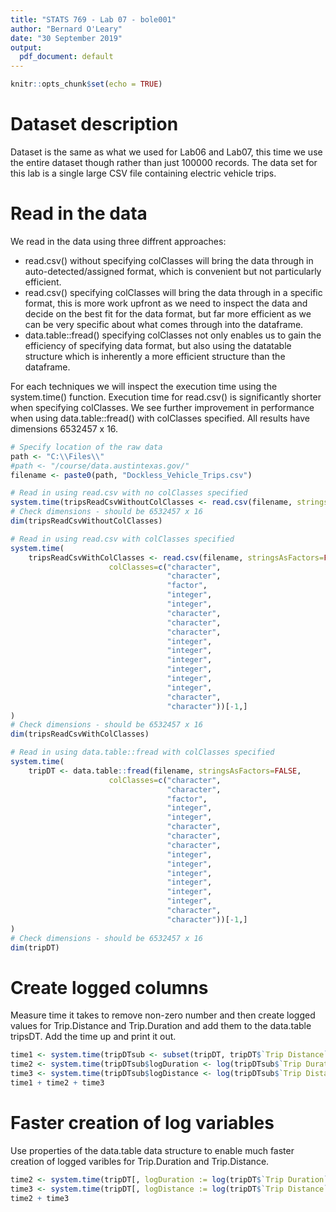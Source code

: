 ---
title: "STATS 769 - Lab 07 - bole001"
author: "Bernard O'Leary"
date: "30 September 2019"
output:
  pdf_document: default
---

```{r setup, include=FALSE}
knitr::opts_chunk$set(echo = TRUE)
```

# Dataset description

Dataset is the same as what we used for Lab06 and Lab07, this time we use the entire dataset though rather than just 100000 records. The data set for this lab is a single large CSV file containing electric vehicle trips.

# Read in the data

We read in the data using three diffrent approaches:

- read.csv() without specifying colClasses will bring the data through in auto-detected/assigned format, which is convenient but not particularly efficient. 
- read.csv() specifying colClasses will bring the data through in a specific format, this is more work upfront as we need to inspect the data and decide on the best fit for the data format, but far more efficient as we can be very specific about what comes through into the dataframe.
- data.table::fread() specifying colClasses not only enables us to gain the efficiency of specifying data format, but also using the datatable structure which is inherently a more efficient structure than the dataframe.

For each techniques we will inspect the execution time using the system.time() function. Execution time for read.csv() is significantly shorter when specifying colClasses. We see further improvement in performance when using data.table::fread() with colClasses specified. All results have dimensions 6532457 x 16.

```{r}
# Specify location of the raw data
path <- "C:\\Files\\"
#path <- "/course/data.austintexas.gov/"
filename <- paste0(path, "Dockless_Vehicle_Trips.csv")

# Read in using read.csv with no colClasses specified
system.time(tripsReadCsvWithoutColClasses <- read.csv(filename, stringsAsFactors=FALSE)[-1,])
# Check dimensions - should be 6532457 x 16
dim(tripsReadCsvWithoutColClasses)

# Read in using read.csv with colClasses specified
system.time(
    tripsReadCsvWithColClasses <- read.csv(filename, stringsAsFactors=FALSE,
                      colClasses=c("character",
                                   "character",
                                   "factor",
                                   "integer",
                                   "integer",
                                   "character",
                                   "character",
                                   "character",
                                   "integer",
                                   "integer",
                                   "integer",
                                   "integer",
                                   "integer",
                                   "integer",
                                   "character",
                                   "character"))[-1,]
)
# Check dimensions - should be 6532457 x 16
dim(tripsReadCsvWithColClasses)

# Read in using data.table::fread with colClasses specified
system.time(
    tripDT <- data.table::fread(filename, stringsAsFactors=FALSE,
                      colClasses=c("character",
                                   "character",
                                   "factor",
                                   "integer",
                                   "integer",
                                   "character",
                                   "character",
                                   "character",
                                   "integer",
                                   "integer",
                                   "integer",
                                   "integer",
                                   "integer",
                                   "integer",
                                   "character",
                                   "character"))[-1,]
)
# Check dimensions - should be 6532457 x 16
dim(tripDT)
```

# Create logged columns

Measure time it takes to remove non-zero number and then create logged values for Trip.Distance and Trip.Duration and add them to the data.table tripsDT. Add the time up and print it out.

```{r}
time1 <- system.time(tripDTsub <- subset(tripDT, tripDT$`Trip Distance` > 0 & tripDT$`Trip Duration` > 0))
time2 <- system.time(tripDTsub$logDuration <- log(tripDTsub$`Trip Duration`))
time3 <- system.time(tripDTsub$logDistance <- log(tripDTsub$`Trip Distance`))
time1 + time2 + time3
```

# Faster creation of log variables

Use properties of the data.table data structure to enable much faster creation of logged varibles for Trip.Duration and Trip.Distance.

```{r}
time2 <- system.time(tripDT[, logDuration := log(tripDT$`Trip Duration`)])
time3 <- system.time(tripDT[, logDistance := log(tripDT$`Trip Distance`)])
time2 + time3
```